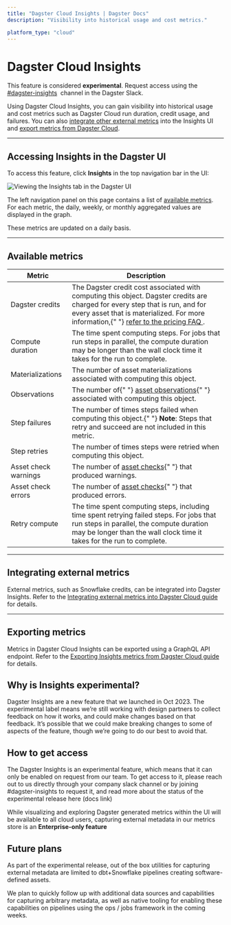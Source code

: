 ```yaml
---
title: "Dagster Cloud Insights | Dagster Docs"
description: "Visibility into historical usage and cost metrics."

platform_type: "cloud"
---
```


# Dagster Cloud Insights

<Note>
  This feature is considered <strong>experimental</strong>. Request access using
  the&nbsp;
  <a href="https://dagster.slack.com/archives/C05V7GETFSQ">#dagster-insights</a>
  &nbsp;channel in the Dagster Slack.
</Note>

Using Dagster Cloud Insights, you can gain visibility into historical usage and cost metrics such as Dagster Cloud run duration, credit usage, and failures. You can also [integrate other external metrics](#integrating-external-metrics) into the Insights UI and [export metrics from Dagster Cloud](#exporting-metrics).

---

## Accessing Insights in the Dagster UI

To access this feature, click **Insights** in the top navigation bar in the UI:

<!-- ![Viewing the Insights tab in the Dagster UI](/images/dagster-cloud/insights/insights-tab.png) -->

<Image
alt="Viewing the Insights tab in the Dagster UI"
src="/images/dagster-cloud/insights/insights-tab.png"
width={3066}
height={1636}
/>

The left navigation panel on this page contains a list of [available metrics](#available-metrics). For each metric, the daily, weekly, or monthly aggregated values are displayed in the graph.

These metrics are updated on a daily basis.

---

## Available metrics

<table
  className="table"
  style={{
    width: "100%",
  }}
>
  <thead>
    <tr>
      <th
        style={{
          width: "25%",
        }}
      >
        Metric
      </th>
      <th>Description</th>
    </tr>
  </thead>
  <tbody>
    <tr>
      <td>Dagster credits</td>
      <td>
        The Dagster credit cost associated with computing this object. Dagster
        credits are charged for every step that is run, and for every asset that
        is materialized. For more information,{" "}
        <a href="https://dagster.io/pricing#faq" target="_blank">
          refer to the pricing FAQ
        </a>
        .
      </td>
    </tr>
    <tr>
      <td>Compute duration</td>
      <td>
        The time spent computing steps. For jobs that run steps in parallel, the
        compute duration may be longer than the wall clock time it takes for the
        run to complete.
      </td>
    </tr>
    <tr>
      <td>Materializations</td>
      <td>
        The number of asset materializations associated with computing this
        object.
      </td>
    </tr>
    <tr>
      <td>Observations</td>
      <td>
        The number of{" "}
        <a href="/concepts/assets/asset-observations">asset observations</a>{" "}
        associated with computing this object.
      </td>
    </tr>
    <tr>
      <td>Step failures</td>
      <td>
        The number of times steps failed when computing this object.{" "}
        <strong>Note</strong>: Steps that retry and succeed are not included in
        this metric.
      </td>
    </tr>
    <tr>
      <td>Step retries</td>
      <td>
        The number of times steps were retried when computing this object.
      </td>
    </tr>
    <tr>
      <td>Asset check warnings</td>
      <td>
        The number of <a href="/concepts/assets/asset-checks">asset checks</a>{" "}
        that produced warnings.
      </td>
    </tr>
    <tr>
      <td>Asset check errors</td>
      <td>
        The number of <a href="/concepts/assets/asset-checks">asset checks</a>{" "}
        that produced errors.
      </td>
    </tr>
    <tr>
      <td>Retry compute</td>
      <td>
        The time spent computing steps, including time spent retrying failed
        steps. For jobs that run steps in parallel, the compute duration may be
        longer than the wall clock time it takes for the run to complete.
      </td>
    </tr>
  </tbody>
</table>

---

## Integrating external metrics

External metrics, such as Snowflake credits, can be integrated into Dagster Insights. Refer to the [Integrating external metrics into Dagster Cloud guide](/dagster-cloud/insights/integrating-external-metrics) for details.

---

## Exporting metrics

Metrics in Dagster Cloud Insights can be exported using a GraphQL API endpoint. Refer to the [Exporting Insights metrics from Dagster Cloud guide](/dagster-cloud/insights/exporting-insights-metrics) for details.

## Why is Insights experimental?

Dagster Insights are a new feature that we launched in Oct 2023. The experimental label means we’re still working with design partners to collect feedback on how it works, and could make changes based on that feedback. It’s possible that we could make breaking changes to some of aspects of the feature, though we’re going to do our best to avoid that.

## How to get access

The Dagster Insights is an experimental feature, which means that it can only be enabled on request from our team. To get access to it, please reach out to us directly through your company slack channel or by joining #dagster-insights to request it, and read more about the status of the experimental release here (docs link)

While visualizing and exploring Dagster generated metrics within the UI will be available to all cloud users, capturing external metadata in our metrics store is an **Enterprise-only feature**

## Future plans

As part of the experimental release, out of the box utilities for capturing external metadata are limited to dbt+Snowflake pipelines creating software-defined assets.

We plan to quickly follow up with additional data sources and capabilities for capturing arbitrary metadata, as well as native tooling for enabling these capabilities on pipelines using the ops / jobs framework in the coming weeks.
